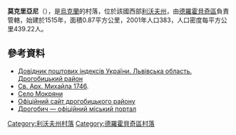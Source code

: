 {{coord|49|25|9|N|23|16|53|E|scale:100000|display=title}}

'''莫克里亞尼'''（{{lang-uk|Мокряни}}），是[[烏克蘭|烏克蘭]]的村落，位於該國西部[[利沃夫州|利沃夫州]]，由[[德羅霍貝奇區|德羅霍貝奇區]]負責管轄，始建於1515年，面積0.87平方公里，2001年人口383，人口密度每平方公里439.22人。

==參考資料==
*[http://www.uaidx.com/13/302/index Довідник поштових індексів України. Львівська область. Дрогобицький район] {{Wayback|url=http://www.uaidx.com/13/302/index |date=20160909185005 }}
*[http://decerkva.org.ua/2drohobM.html Св. Арх. Михайла 1746]{{dead link|date=2018年1月 |bot=InternetArchiveBot |fix-attempted=yes }}.
* [http://gska2.rada.gov.ua/pls/z7502/A005?rdat1=21.06.2006&rf7571=19537 Село Мокряни]{{dead link|date=2018年4月 |bot=InternetArchiveBot |fix-attempted=yes }}
* [https://web.archive.org/web/20100706210815/http://www.rajon.drohobych.com.ua/ Офіційний сайт дрогобицького району]
* [http://www.drohobych.com Дрогобич — офіційний міський портал]

{{DEFAULTSORT:Мокряни}}
[[Category:利沃夫州村落|Category:利沃夫州村落]]
[[Category:德羅霍貝奇區村落|Category:德羅霍貝奇區村落]]


{{Lviv-geo-stub}}